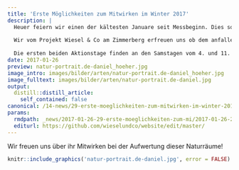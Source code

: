 ```yaml
---
title: 'Erste Möglichkeiten zum Mitwirken im Winter 2017'
description: |
  Heuer feiern wir einen der kältesten Januare seit Messbeginn. Dies sorgt einerseits für kalte Ohren, aber auch für beste Verhältnisse zur bodenschonenden Holzerei. Und auch das weisse Winterfell des Hermelins kann seine volle  Wirkung entfalten.  
  
  Wir vom Projekt Wiesel & Co am Zimmerberg erfreuen uns ob dem anfallenden Astmaterial und errichten an ausgewählten Standorten Asthaufen, so dass die Kleinraubtiere schützende Orte zum Versteck und zur Jungenaufzucht finden. 
    
  Die ersten beiden Aktionstage finden an den Samstagen vom 4. und 11. Februar statt.  
date: 2017-01-26
preview: natur-portrait.de-daniel_hoeher.jpg
image_intro: images/bilder/arten/natur-portrait.de-daniel_hoeher.jpg
image_fulltext: images/bilder/arten/natur-portrait.de-daniel.jpg
output:
  distill::distill_article:
    self_contained: false
canonical: /14-news/29-erste-moeglichkeiten-zum-mitwirken-im-winter-2017
params:
  rmdpath: _news/2017-01-26-29-erste-moeglichkeiten-zum-mi/2017-01-26-29-erste-moeglichkeiten-zum-mi.Rmd
  editurl: https://github.com/wieselundco/website/edit/master/
---
```


Wir freuen uns über ihr Mitwirken bei der Aufwertung dieser Naturräume!
```r
knitr::include_graphics('natur-portrait.de-daniel.jpg', error = FALSE) #images/bilder/arten/natur-portrait.de-daniel.jpg
```



```r



```

<!--http://wieselundco.ch/14-news/29-erste-moeglichkeiten-zum-mitwirken-im-winter-2017-->
